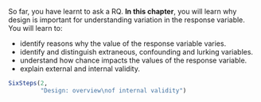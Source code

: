 ::: {.objectivesBox .objectives data-latex="{iconmonstr-target-4-240.png}"}
So far, you have learnt to ask a RQ.
**In this chapter**, you will learn why design is important for understanding variation in the response variable.
You will learn to:

* identify reasons why the value of the response variable varies.
* identify and distinguish extraneous, confounding and lurking variables.
* understand how chance impacts the values of the response variable.
* explain external and internal validity.

:::


```r
SixSteps(2, 
         "Design: overview\nof internal validity")
```
